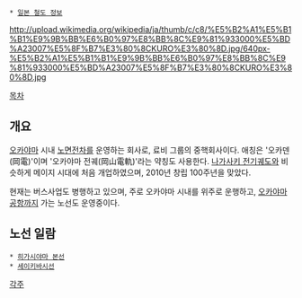 {{{+1 岡山電気軌道 / Okayama Electric Tramway }}}
 * [[일본 철도 정보]]
http://upload.wikimedia.org/wikipedia/ja/thumb/c/c8/%E5%B2%A1%E5%B1%B1%E9%9B%BB%E6%B0%97%E8%BB%8C%E9%81%933000%E5%BD%A23007%E5%8F%B7%E3%80%8CKURO%E3%80%8D.jpg/640px-%E5%B2%A1%E5%B1%B1%E9%9B%BB%E6%B0%97%E8%BB%8C%E9%81%933000%E5%BD%A23007%E5%8F%B7%E3%80%8CKURO%E3%80%8D.jpg

[[목차]]
== 개요 ==
[[오카야마]] 시내 [[노면전차]]를 운영하는 회사로, 료비 그룹의 중핵회사이다. 애칭은 '오카덴(岡電)'이며 '오카야마 전궤(岡山電軌)'라는 약칭도 사용한다. [[나가사키 전기궤도]]와 비슷하게 메이지 시대에 처음 개업하였으며, 2010년 창립 100주년을 맞았다.

현재는 버스사업도 병행하고 있으며, 주로 오카야마 시내를 위주로 운행하고, [[오카야마 공항]]까지 가는 노선도 운영중이다.

== 노선 일람 ==
 * [[히가시야마 본선]]
 * [[세이키바시선]]

[[각주]]
